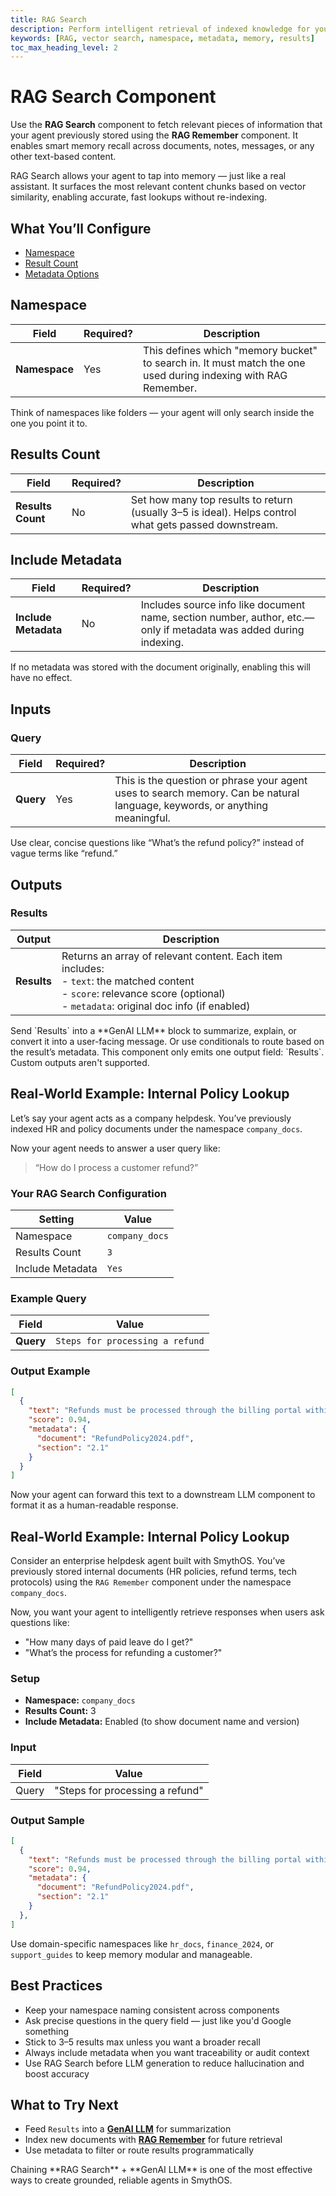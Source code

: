 ```yaml
---
title: RAG Search
description: Perform intelligent retrieval of indexed knowledge for your agents.
keywords: [RAG, vector search, namespace, metadata, memory, results]
toc_max_heading_level: 2
---
```


# RAG Search Component

Use the **RAG Search** component to fetch relevant pieces of information that your agent previously stored using the **RAG Remember** component. It enables smart memory recall across documents, notes, messages, or any other text-based content.

<InfoCallout title="Why this matters">
RAG Search allows your agent to tap into memory — just like a real assistant. It surfaces the most relevant content chunks based on vector similarity, enabling accurate, fast lookups without re-indexing.
</InfoCallout>

<Arcade
  src="https://demo.arcade.software/AGw1jcRdkCPna3EyPyyX?embed&embed_mobile=tab&embed_desktop=inline&show_copy_link=true"
  title="RAG Search | SmythOS"
/>

<Spacer size="md" />

## What You’ll Configure

- [Namespace](#namespace)
- [Result Count](#results-count)
- [Metadata Options](#include-metadata)

<Divider />

## Namespace

| Field | Required? | Description |
|-------|-----------|-------------|
| **Namespace** | <Badge type="required">Yes</Badge> | This defines which "memory bucket" to search in. It must match the one used during indexing with RAG Remember. |

<TipCallout>
Think of namespaces like folders — your agent will only search inside the one you point it to.
</TipCallout>

<Spacer size="md" />

## Results Count

| Field | Required? | Description |
|-------|-----------|-------------|
| **Results Count** | <Badge type="optional">No</Badge> | Set how many top results to return (usually 3–5 is ideal). Helps control what gets passed downstream. |

<Spacer size="md" />

## Include Metadata

| Field | Required? | Description |
|-------|-----------|-------------|
| **Include Metadata** | <Badge type="optional">No</Badge> | Includes source info like document name, section number, author, etc.—only if metadata was added during indexing. |

<InfoCallout>
If no metadata was stored with the document originally, enabling this will have no effect.
</InfoCallout>

<Spacer size="md" />

## Inputs

### Query

| Field | Required? | Description |
|-------|-----------|-------------|
| **Query** | <Badge type="required">Yes</Badge> | This is the question or phrase your agent uses to search memory. Can be natural language, keywords, or anything meaningful. |

<InfoCallout>
Use clear, concise questions like “What’s the refund policy?” instead of vague terms like “refund.”
</InfoCallout>

<Spacer size="md" />

## Outputs

### Results

| Output | Description |
|--------|-------------|
| **Results** | Returns an array of relevant content. Each item includes: <br/> - `text`: the matched content <br/> - `score`: relevance score (optional) <br/> - `metadata`: original doc info (if enabled) |

<TipCallout title="How to use it">
Send `Results` into a **GenAI LLM** block to summarize, explain, or convert it into a user-facing message. Or use conditionals to route based on the result’s metadata.
</TipCallout>

<InfoCallout>
This component only emits one output field: `Results`. Custom outputs aren't supported.
</InfoCallout>

<Spacer size="md" />

## Real-World Example: Internal Policy Lookup

Let’s say your agent acts as a company helpdesk. You’ve previously indexed HR and policy documents under the namespace `company_docs`.

Now your agent needs to answer a user query like:

> “How do I process a customer refund?”

### Your RAG Search Configuration

| Setting | Value |
|---------|-------|
| Namespace | `company_docs` |
| Results Count | `3` |
| Include Metadata | `Yes` |

### Example Query

| Field | Value |
|-------|-------|
| **Query** | `Steps for processing a refund` |

### Output Example

```json
[
  {
    "text": "Refunds must be processed through the billing portal within 7 days of the original transaction.",
    "score": 0.94,
    "metadata": {
      "document": "RefundPolicy2024.pdf",
      "section": "2.1"
    }
  }
]
```

Now your agent can forward this text to a downstream LLM component to format it as a human-readable response.

<Spacer size="md" />

<Divider />

## Real-World Example: Internal Policy Lookup

Consider an enterprise helpdesk agent built with SmythOS. You’ve previously stored internal documents (HR policies, refund terms, tech protocols) using the `RAG Remember` component under the namespace `company_docs`.

Now, you want your agent to intelligently retrieve responses when users ask questions like:

- "How many days of paid leave do I get?"
- "What’s the process for refunding a customer?"

### Setup

- **Namespace:** `company_docs`
- **Results Count:** 3
- **Include Metadata:** Enabled (to show document name and version)

### Input

| Field   | Value                          |
|---------|--------------------------------|
| Query   | "Steps for processing a refund" |

### Output Sample

```json
[
  {
    "text": "Refunds must be processed through the billing portal within 7 days of the original transaction.",
    "score": 0.94,
    "metadata": {
      "document": "RefundPolicy2024.pdf",
      "section": "2.1"
    }
  },
]
```
<TipCallout title="Tip"> Use domain-specific namespaces like `hr_docs`, `finance_2024`, or `support_guides` to keep memory modular and manageable. </TipCallout>

## Best Practices

- Keep your namespace naming consistent across components
- Ask precise questions in the query field — just like you'd Google something
- Stick to 3–5 results max unless you want a broader recall
- Always include metadata when you want traceability or audit context
- Use RAG Search before LLM generation to reduce hallucination and boost accuracy

<Spacer size="md" />

## What to Try Next

- Feed `Results` into a **[GenAI LLM](/docs/agent-studio/components/base/gen-ai-llm)** for summarization
- Index new documents with **[RAG Remember](/docs/agent-studio/components/rag-data/rag-remember)** for future retrieval
- Use metadata to filter or route results programmatically

<TipCallout>
Chaining **RAG Search** + **GenAI LLM** is one of the most effective ways to create grounded, reliable agents in SmythOS.
</TipCallout>
